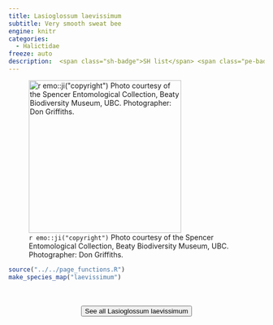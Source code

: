 ```yaml
---
title: Lasioglossum laevissimum
subtitle: Very smooth sweat bee
engine: knitr
categories:
  - Halictidae
freeze: auto
description:  <span class="sh-badge">SH list</span> <span class="pe-badge">PM Evidence</span>
---
```

![`r emo::ji("copyright")` Photo courtesy of the Spencer Entomological Collection, Beaty Biodiversity Museum, UBC. Photographer: Don Griffiths.](https://www.zoology.ubc.ca/entomology/main/Hymenoptera/Halictidae/Lasioglossum%20laevissimum%20(3lateral).jpg){height=300}





```r
source("../../page_functions.R")
make_species_map("laevissimum")
```
<br><br>
<center>


<a href="https://www.zoology.ubc.ca/entomology/main/Hymenoptera/Halictidae/Lasioglossum%20laevissimum.php"><button type="button" class="btn btn-secondary">See all Lasioglossum laevissimum <i class="fa-solid fa-arrow-up-right-from-square"></i> </button></a>
</center>
